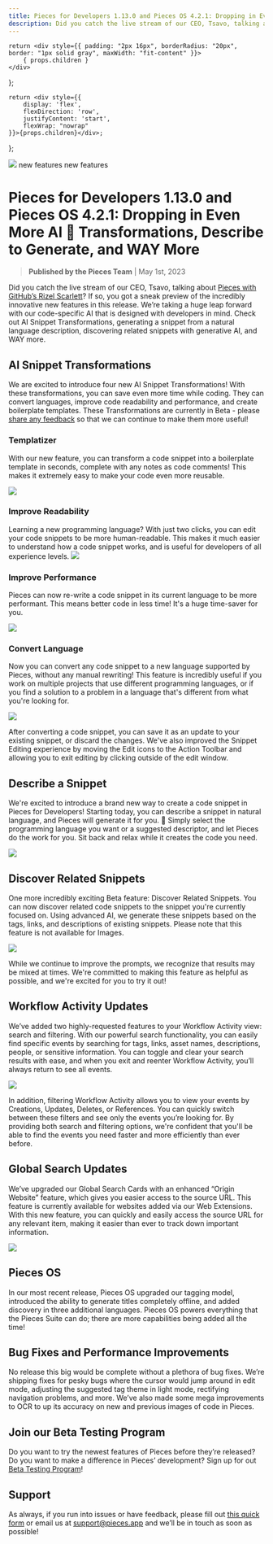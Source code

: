 ```yaml
---
title: Pieces for Developers 1.13.0 and Pieces OS 4.2.1: Dropping in Even More AI 🤖 Transformations, Describe to Generate, and WAY More
description: Did you catch the live stream of our CEO, Tsavo, talking about Pieces with GitHub’s Rizel Scarlett? If so, you got a sneak preview of the incredibly innovative new features in this release. We’re taking a huge leap forward with our code-specific AI that is designed with developers in mind. Check out AI Snippet Transformations, generating a snippet from a natural language description, discovering related snippets with generative AI, and WAY more.
---
```


    return <div style={{ padding: "2px 16px", borderRadius: "20px", border: "1px solid gray", maxWidth: "fit-content" }}>
        { props.children }
    </div>
};

    return <div style={{
        display: 'flex',
        flexDirection: 'row',
        justifyContent: 'start',
        flexWrap: "nowrap"
    }}>{props.children}</div>;
};

<link rel="canonical" href="https://code.pieces.app/updates/pieces-developers-ai-transformations" />

![](https://uploads-ssl.webflow.com/6143afec68f555387049efb3/643446cba4c1c94d3c1e1849_edit-mode-update_f7758f6615179dec8d022f3b25641a35_2000.jpeg)
<GridFlexRow><Tag>new features</Tag> <Tag>new features</Tag></GridFlexRow>

# Pieces for Developers 1.13.0 and Pieces OS 4.2.1: Dropping in Even More AI 🤖 Transformations, Describe to Generate, and WAY More
> **Published by the Pieces Team** | May 1st, 2023

Did you catch the live stream of our CEO, Tsavo, talking about <a href="https://www.youtube.com/watch?v=3VCPqik3QmE&amp;t=2407s" target="_blank" rel="noopener noreferrer">Pieces with GitHub’s Rizel Scarlett</a>? If so, you got a sneak preview of the incredibly innovative new features in this release. We’re taking a huge leap forward with our code-specific AI that is designed with developers in mind. Check out AI Snippet Transformations, generating a snippet from a natural language description, discovering related snippets with generative AI, and WAY more.

## AI Snippet Transformations
We are excited to introduce four new AI Snippet Transformations! With these transformations, you can save even more time while coding. They can convert languages, improve code readability and performance, and create boilerplate templates.
These Transformations are currently in Beta - please <a href="https://getpieces.typeform.com/to/mCjBSIjF" target="_blank" rel="noopener noreferrer">share any feedback</a> so that we can continue to make them more useful!

### Templatizer
With our new feature, you can transform a code snippet into a boilerplate template in seconds, complete with any notes as code comments! This makes it extremely easy to make your code even more reusable.

![](https://uploads-ssl.webflow.com/6143afec68f555387049efb3/643446cca4c1c9a7eb1e1c60_boilerplate-template_ccfc193bf2e9d61b0e5869e1e8cce97f.gif)

### Improve Readability
Learning a new programming language? With just two clicks, you can edit your code snippets to be more human-readable. This makes it much easier to understand how a code snippet works, and is useful for developers of all experience levels.
![](https://uploads-ssl.webflow.com/6143afec68f555387049efb3/643446cca4c1c90ee41e1c74_improved-readability1_4fb80a8c4cf3359fc85ac50d65e6530a.gif)

### Improve Performance
Pieces can now re-write a code snippet in its current language to be more performant. This means better code in less time! It&#x27;s a huge time-saver for you.

![](https://uploads-ssl.webflow.com/6143afec68f555387049efb3/643446cca4c1c94ad81e1c5f_improved-performance1_c7f02b029c903ca6bf138db7b293904e.gif)

### Convert Language
Now you can convert any code snippet to a new language supported by Pieces, without any manual rewriting! This feature is incredibly useful if you work on multiple projects that use different programming languages, or if you find a solution to a problem in a language that&#x27;s different from what you&#x27;re looking for.

![](https://uploads-ssl.webflow.com/6143afec68f555387049efb3/643446cca4c1c92a281e1c76_convert-language1_99b4210f0aad481462a31009bb8b5c5c.gif)

After converting a code snippet, you can save it as an update to your existing snippet, or discard the changes.
We&#x27;ve also improved the Snippet Editing experience by moving the Edit icons to the Action Toolbar and allowing you to exit editing by clicking outside of the edit window.

## Describe a Snippet
We&#x27;re excited to introduce a brand new way to create a code snippet in Pieces for Developers! Starting today, you can describe a snippet in natural language, and Pieces will generate it for you. 🤯
Simply select the programming language you want or a suggested descriptor, and let Pieces do the work for you. Sit back and relax while it creates the code you need.

![](https://uploads-ssl.webflow.com/6143afec68f555387049efb3/643446cca4c1c9a7661e1c5c_add-by-description1_b67ed95274efaba47e033b093e8760f7.gif)

## Discover Related Snippets
One more incredibly exciting Beta feature: Discover Related Snippets. You can now discover related code snippets to the snippet you&#x27;re currently focused on.
Using advanced AI, we generate these snippets based on the tags, links, and descriptions of existing snippets. Please note that this feature is not available for Images.

![](https://uploads-ssl.webflow.com/6143afec68f555387049efb3/643446cca4c1c9a1fd1e1c75_discover-related-snippets1_a4ed9cfcb9f65f7b159f2ed189657026.gif)

While we continue to improve the prompts, we recognize that results may be mixed at times. We&#x27;re committed to making this feature as helpful as possible, and we&#x27;re excited for you to try it out!

## Workflow Activity Updates
We’ve added two highly-requested features to your Workflow Activity view: search and filtering.
With our powerful search functionality, you can easily find specific events by searching for tags, links, asset names, descriptions, people, or sensitive information. You can toggle and clear your search results with ease, and when you exit and reenter Workflow Activity, you’ll always return to see all events.

![](https://uploads-ssl.webflow.com/6143afec68f555387049efb3/643446cca4c1c916e61e1c5d_workflow-features1_bfca339cab06d02ff8d7db3b506ff3dc.gif)

In addition, filtering Workflow Activity allows you to view your events by Creations, Updates, Deletes, or References. You can quickly switch between these filters and see only the events you’re looking for.
By providing both search and filtering options, we&#x27;re confident that you&#x27;ll be able to find the events you need faster and more efficiently than ever before.

## Global Search Updates
We’ve upgraded our Global Search Cards with an enhanced “Origin Website” feature, which gives you easier access to the source URL. This feature is currently available for websites added via our Web Extensions.
With this new feature, you can quickly and easily access the source URL for any relevant item, making it easier than ever to track down important information.

![](https://uploads-ssl.webflow.com/6143afec68f555387049efb3/643446cca4c1c900dd1e1c48_global-search_2f47e87e2866b511ba39366b54192d19_800.jpeg)

## Pieces OS
In our most recent release, Pieces OS upgraded our tagging model, introduced the ability to generate titles completely offline, and added discovery in three additional languages. Pieces OS powers everything that the Pieces Suite can do; there are more capabilities being added all the time!

## Bug Fixes and Performance Improvements
No release this big would be complete without a plethora of bug fixes. We’re shipping fixes for pesky bugs where the cursor would jump around in edit mode, adjusting the suggested tag theme in light mode, rectifying navigation problems, and more. We’ve also made some mega improvements to OCR to up its accuracy on new and previous images of code in Pieces.

## Join our Beta Testing Program
Do you want to try the newest features of Pieces before they’re released? Do you want to make a difference in Pieces’ development? Sign up for out <a href="https://getpieces.typeform.com/to/XGGlUqEI" target="_blank" rel="noopener noreferrer">Beta Testing Program</a>!

## Support
As always, if you run into issues or have feedback, please fill out <a href="https://getpieces.typeform.com/to/mCjBSIjF" target="_blank" rel="noopener noreferrer">this quick form</a> or email us at <a href="mailto:support@pieces.app" target="_blank" rel="noopener noreferrer">support@pieces.app</a> and we’ll be in touch as soon as possible!
